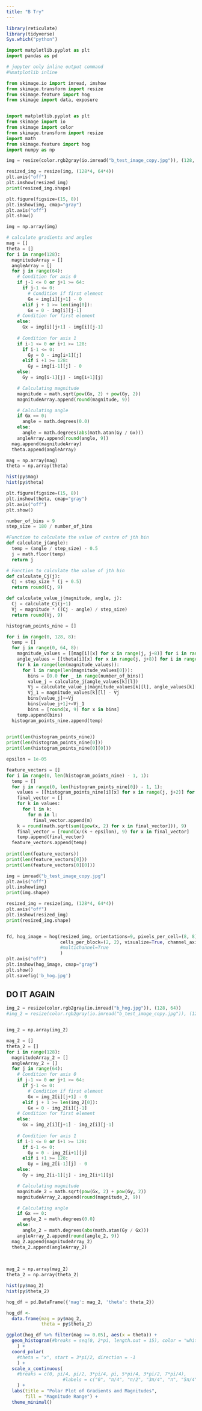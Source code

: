 ```yaml
---
title: "B Try"
---
```


```r
library(reticulate)
library(tidyverse)
Sys.which("python")
```

```python

import matplotlib.pyplot as plt
import pandas as pd

# jupyter only inline output command
#%matplotlib inline

from skimage.io import imread, imshow
from skimage.transform import resize
from skimage.feature import hog
from skimage import data, exposure


import matplotlib.pyplot as plt
from skimage import io
from skimage import color
from skimage.transform import resize
import math
from skimage.feature import hog
import numpy as np


```


```python
img = resize(color.rgb2gray(io.imread("b_test_image_copy.jpg")), (128, 64))

resized_img = resize(img, (128*4, 64*4))
plt.axis("off")
plt.imshow(resized_img)
print(resized_img.shape)

```



```python
plt.figure(figsize=(15, 8))
plt.imshow(img, cmap="gray")
plt.axis("off")
plt.show()

img = np.array(img)

```


```python
# calculate gradients and angles
mag = []
theta = []
for i in range(128):
  magnitudeArray = []
  angleArray = []
  for j in range(64):
    # Condition for axis 0
    if j-1 <= 0 or j+1 >= 64:
      if j-1 <= 0:
        # Condition if first element
        Gx = img[i][j+1] - 0
      elif j + 1 >= len(img[0]):
        Gx = 0 - img[i][j-1]
    # Condition for first element
    else:
      Gx = img[i][j+1] - img[i][j-1]
    
    # Condition for axis 1
    if i-1 <= 0 or i+1 >= 128:
      if i-1 <= 0:
        Gy = 0 - img[i+1][j]
      elif i +1 >= 128:
        Gy = img[i-1][j] - 0
    else:
      Gy = img[i-1][j] - img[i+1][j]

    # Calculating magnitude
    magnitude = math.sqrt(pow(Gx, 2) + pow(Gy, 2))
    magnitudeArray.append(round(magnitude, 9))

    # Calculating angle
    if Gx == 0:
      angle = math.degrees(0.0)
    else:
      angle = math.degrees(abs(math.atan(Gy / Gx)))
    angleArray.append(round(angle, 9))
  mag.append(magnitudeArray)
  theta.append(angleArray)
```


```python
mag = np.array(mag)
theta = np.array(theta)

```

```r
hist(py$mag)
hist(py$theta)
```

```python
plt.figure(figsize=(15, 8))
plt.imshow(theta, cmap="gray")
plt.axis("off")
plt.show()
```

```python
number_of_bins = 9
step_size = 180 / number_of_bins
```

```python
#Function to calculate the value of centre of jth bin
def calculate_j(angle):
  temp = (angle / step_size) - 0.5
  j = math.floor(temp)
  return j
```

```python
# Function to calculate the value of jth bin
def calculate_Cj(j):
  Cj = step_size * (j + 0.5)
  return round(Cj, 9)
```

```python
def calculate_value_j(magnitude, angle, j):
  Cj = calculate_Cj(j+1)
  Vj = magnitude * ((Cj - angle) / step_size)
  return round(Vj, 9)
```


```python
histogram_points_nine = []

for i in range(0, 128, 8):
  temp = []
  for j in range(0, 64, 8):
    magnitude_values = [[mag[i][x] for x in range(j, j+8)] for i in range(i,i+8)]
    angle_values = [[theta[i][x] for x in range(j, j+8)] for i in range(i, i+8)]
    for k in range(len(magnitude_values)):
      for l in range(len(magnitude_values[0])):
        bins = [0.0 for _ in range(number_of_bins)]
        value_j = calculate_j(angle_values[k][l])
        Vj = calculate_value_j(magnitude_values[k][l], angle_values[k][l], value_j)
        Vj_1 = magnitude_values[k][l] - Vj
        bins[value_j]+=Vj
        bins[value_j+1]+=Vj_1
        bins = [round(x, 9) for x in bins]
    temp.append(bins)
  histogram_points_nine.append(temp)
  

print(len(histogram_points_nine))
print(len(histogram_points_nine[0]))
print(len(histogram_points_nine[0][0]))
```

```python
epsilon = 1e-05

feature_vectors = []
for i in range(0, len(histogram_points_nine) - 1, 1):
  temp = []
  for j in range(0, len(histogram_points_nine[0]) - 1, 1):
    values = [[histogram_points_nine[i][x] for x in range(j, j+2)] for i in range(i, i+2)]
    final_vector = []
    for k in values:
      for l in k:
        for m in l:
          final_vector.append(m)
    k = round(math.sqrt(sum([pow(x, 2) for x in final_vector])), 9)
    final_vector = [round(x/(k + epsilon), 9) for x in final_vector]
    temp.append(final_vector)
  feature_vectors.append(temp)
  
print(len(feature_vectors))
print(len(feature_vectors[0]))
print(len(feature_vectors[0][0]))
```


```python
img = imread("b_test_image_copy.jpg")
plt.axis("off")
plt.imshow(img)
print(img.shape)

resized_img = resize(img, (128*4, 64*4))
plt.axis("off")
plt.imshow(resized_img)
print(resized_img.shape)


fd, hog_image = hog(resized_img, orientations=9, pixels_per_cell=(8, 8),
                	cells_per_block=(2, 2), visualize=True, channel_axis = 2 
                	#multichannel=True
                	)
plt.axis("off")
plt.imshow(hog_image, cmap="gray")
plt.show()
plt.savefig('b_hog.jpg')

```


## DO IT AGAIN
```python
img_2 = resize(color.rgb2gray(io.imread("b_hog.jpg")), (128, 64))
#img_2 = resize(color.rgb2gray(io.imread("b_test_image_copy.jpg")), (128, 64))


img_2 = np.array(img_2)

mag_2 = []
theta_2 = []
for i in range(128):
  magnitudeArray_2 = []
  angleArray_2 = []
  for j in range(64):
    # Condition for axis 0
    if j-1 <= 0 or j+1 >= 64:
      if j-1 <= 0:
        # Condition if first element
        Gx = img_2[i][j+1] - 0
      elif j + 1 >= len(img_2[0]):
        Gx = 0 - img_2[i][j-1]
    # Condition for first element
    else:
      Gx = img_2[i][j+1] - img_2[i][j-1]
    
    # Condition for axis 1
    if i-1 <= 0 or i+1 >= 128:
      if i-1 <= 0:
        Gy = 0 - img_2[i+1][j]
      elif i +1 >= 128:
        Gy = img_2[i-1][j] - 0
    else:
      Gy = img_2[i-1][j] - img_2[i+1][j]

    # Calculating magnitude
    magnitude_2 = math.sqrt(pow(Gx, 2) + pow(Gy, 2))
    magnitudeArray_2.append(round(magnitude_2, 9))

    # Calculating angle
    if Gx == 0:
      angle_2 = math.degrees(0.0)
    else:
      angle_2 = math.degrees(abs(math.atan(Gy / Gx)))
    angleArray_2.append(round(angle_2, 9))
  mag_2.append(magnitudeArray_2)
  theta_2.append(angleArray_2)
  
  

```


```python
mag_2 = np.array(mag_2)
theta_2 = np.array(theta_2)
```

```r
hist(py$mag_2)
hist(py$theta_2)
```


```python
hog_df = pd.DataFrame({'mag': mag_2, 'theta': theta_2})
```



```r

hog_df <-
  data.frame(mag = py$mag_2,
             theta = py$theta_2)

ggplot(hog_df %>% filter(mag >= 0.05), aes(x = theta)) +
  geom_histogram(#breaks = seq(0, 2*pi, length.out = 15), color = "white"
    ) +
  coord_polar(
    #theta = "x", start = 3*pi/2, direction = -1
    ) +
  scale_x_continuous(
    #breaks = c(0, pi/4, pi/2, 3*pi/4, pi, 5*pi/4, 3*pi/2, 7*pi/4), 
                     #labels = c("0", "π/4", "π/2", "3π/4", "π", "5π/4", "3π/2", "7π/4"
    ) +
  labs(title = "Polar Plot of Gradients and Magnitudes",
       fill = "Magnitude Range") +
  theme_minimal()
```



